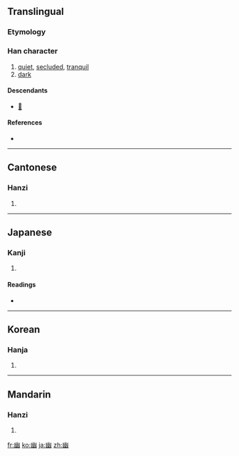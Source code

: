 {{also|凼}}
==Translingual==

===Etymology===
{{Han compound|𢆶|山|t1=幺幺|ls=psc}}

===Han character===
{{Han char|rn=52|rad=幺|as=06|sn=9|four=2277<sub>0</sub>|canj=山女戈戈 (UVII)}}

# [[quiet]], [[secluded]], [[tranquil]]
# [[dark]]

====Descendants====
* [[𧍘]]

====References====
* {{Han ref|kx=0342.120|dkj=09205|dj=0651.100|hdz=21094.080|uh=5E7D|ud=24189|bh=ABD5|bd=43989}}

----

==Cantonese==

===Hanzi===
{{yue-hanzi|jyut=|y=yau1}}

# {{defn|Cantonese}}

----

==Japanese==

===Kanji===
{{ja-kanji|grade=c|rs=幺06}}

# {{defn|Japanese}}

====Readings====
* {{ja-readings|on=[[ゆう]] (yū)|kun=[[くらい]] (kurai), [[かすか]] (kasuka)}}

----

==Korean==

===Hanja===
{{ko-hanja|hangeul=유|rv=yu|mr=yu}}

# {{defn|Korean}}

----

==Mandarin==

===Hanzi===
{{cmn-hanzi|pin=[[jī]] ([[ji1]]), [[yōu]] ([[you1]])|wg=chi<sup>1</sup>, yu<sup>1</sup>}}

# {{defn|Mandarin}}

[[fr:幽]]
[[ko:幽]]
[[ja:幽]]
[[zh:幽]]